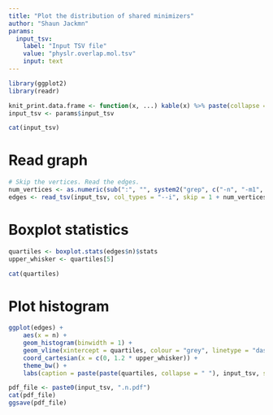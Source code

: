 ```yaml
---
title: "Plot the distribution of shared minimizers"
author: "Shaun Jackmn"
params:
  input_tsv:
    label: "Input TSV file"
    value: "physlr.overlap.mol.tsv"
    input: text
---
```


```r
library(ggplot2)
library(readr)

knit_print.data.frame <- function(x, ...) kable(x) %>% paste(collapse = "\n") %>% asis_output
input_tsv <- params$input_tsv

cat(input_tsv)
```

# Read graph
```r
# Skip the vertices. Read the edges.
num_vertices <- as.numeric(sub(":", "", system2("grep", c("-n", "-m1", "^$", input_tsv), stdout = TRUE))) - 2
edges <- read_tsv(input_tsv, col_types = "--i", skip = 1 + num_vertices)
```

# Boxplot statistics
```r
quartiles <- boxplot.stats(edges$n)$stats
upper_whisker <- quartiles[5]

cat(quartiles)
```

# Plot histogram
```r
ggplot(edges) +
	aes(x = n) +
	geom_histogram(binwidth = 1) +
	geom_vline(xintercept = quartiles, colour = "grey", linetype = "dashed") +
	coord_cartesian(x = c(0, 1.2 * upper_whisker)) +
	theme_bw() +
	labs(caption = paste(paste(quartiles, collapse = " "), input_tsv, sep = "\n"))
```

```r
pdf_file <- paste0(input_tsv, ".n.pdf")
cat(pdf_file)
ggsave(pdf_file)
```
